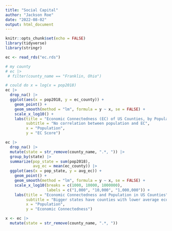 ```yaml
---
title: "Social Capital"
author: "Jackson Roe"
date: "2022-08-02"
output: html_document
---
```


```r
knitr::opts_chunk$set(echo = FALSE)
library(tidyverse)
library(stringr)
```



```r
ec <- read_rds("ec.rds")
```

```r
# my county
# ec |> 
 # filter(county_name == "Franklin, Ohio")
```


```r
# could do x = log(x = pop2018)
ec |> 
  drop_na() |> 
  ggplot(aes(x = pop2018, y = ec_county)) +
    geom_point() +
    geom_smooth(method = "lm", formula = y ~ x, se = FALSE) +
    scale_x_log10() + 
    labs(title = "Economic Connectedness (EC) of US Counties, by Population", 
         subtitle = "No correlation between population and EC", 
         x = "Population", 
         y = "EC Score")
```
```r
ec |>
  drop_na() |>
  mutate(state = str_remove(county_name, ".*, ")) |> 
  group_by(state) |>
  summarize(pop_state = sum(pop2018), 
            avg_ec = mean(ec_county)) |>
  ggplot(aes(x = pop_state, y = avg_ec)) +
    geom_point() + 
    geom_smooth(method = "lm", formula = y ~ x, se = FALSE) +
    scale_x_log10(breaks = c(1000, 10000, 1000000), 
                  labels = c("1,000", "10,000", "1,000,000")) + 
    labs(title = "Economic Connectedness and Population in US Counties",
         subtitle = "Bigger states have counties with lower average economic connectedness",
         x = "Population",
         y = "Economic Connectedness")

```


```r
x <- ec |> 
  mutate(state = str_remove(county_name, ".*, "))

```



